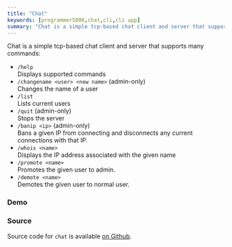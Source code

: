 ```yaml
---
title: "Chat"
keywords: [programmer5000,chat,cli,cli app]
summary: "Chat is a simple tcp-based chat client and server that supports nicknames, administration and other commands."
---
```


Chat is a simple tcp-based chat client and server that supports many commands:

- `/help`  
    Displays supported commands
- `/changename <user> <new name>` (admin-only)  
    Changes the name of a user
- `/list`  
    Lists current users
- `/quit` (admin-only)  
    Stops the server
- `/banip <ip>` (admin-only)  
    Bans a given IP from connecting and disconnects any current connections with that IP.
- `/whois <name>`  
    Displays the IP address associated with the given name
- `/promote <name>`  
    Promotes the given user to admin.
- `/demote <name>`  
    Demotes the given user to normal user.
    
    
### Demo
<AsciinemaEmbed id="320173" width="700px" height="300px"/>

### Source
Source code for `chat` is available [on Github](https://github.com/realprogrammer5000/chat).
